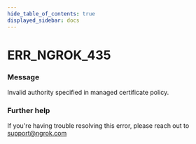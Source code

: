 ```yaml
---
hide_table_of_contents: true
displayed_sidebar: docs
---
```



# ERR_NGROK_435

### Message

Invalid authority specified in managed certificate policy.

<ErrorDetails error="err_ngrok_435" />

### Further help

If you're having trouble resolving this error, please reach out to [support@ngrok.com](mailto:support@ngrok.com?subject=Help%20with%20ERR_NGROK_435)
